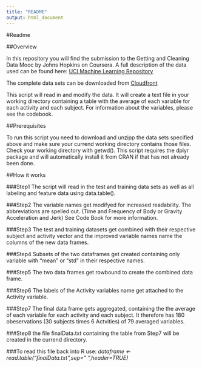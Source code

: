 ```yaml
---
title: "README"
output: html_document
---
```

#Readme

##Overview

In this repository you will find the submission to the Getting and Cleaning Data Mooc
by Johns Hopkins on Coursera.
A full description of the data used can be found here:
[UCI Machine Learning Repository](http://archive.ics.uci.edu/ml/datasets/Human+Activity+Recognition+Using+Smartphones)

The complete data sets can be downloaded from
[Cloudfront](https://d396qusza40orc.cloudfront.net/getdata%2Fprojectfiles%2FUCI%20HAR%20Dataset.zip)

This script will read in and modify the data. It will create a text file in your working directory
containing a table with the average of each variable for each activity and each subject.
For information about the variables, please see the codebook.

##Prerequisites

To run this script you need to download and unzipp the data sets specified above 
and make sure your currend working directory contains those files. 
Check your working directory with getwd().
This script requires the dplyr package and will automatically install it from CRAN if that has not 
already been done.

##How it works

###Step1
The script will read in the test and training data sets as well as all labeling and feature data 
using data.table(). 

###Step2
The variable names get modifyed for increased readability.
The abbreviations are spelled out. (Time and Frequency of Body or Gravity Acceleration and Jerk)
See Code Book for more information.

###Step3
The test and training datasets get combined with their respective subject and activity vector and
the improved variable names name the columns of the new data frames.

###Step4
Subsets of the two dataframes get created containing only variable with "mean" or "std" in their 
respective names. 

###Step5
The two data frames get rowbound to create the combined data frame.

###Step6
The labels of the Activity variables name get attached to the Activity variable.

###Step7
The final data frame gets aggregated, containing the the average of each variable for each activity and each subject. It therefore has 180 obeservations (30 subjects times 6 Actvities) of 79 averaged variables.

###Step8
the file finalData.txt containing the table from Step7 will be created in the currend directory.

###To read this file back into R use:
*dataframe <- read.table("finalData.txt",sep=" ",header=TRUE)*


